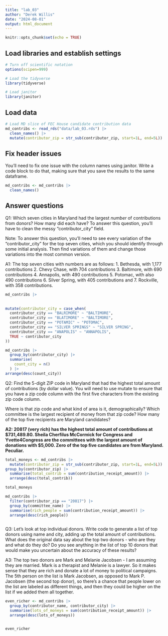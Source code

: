 ```yaml
---
title: "lab_03"
author: "Derek Willis"
date: "2024-08-01"
output: html_document
---
```


```r
knitr::opts_chunk$set(echo = TRUE)
```

## Load libraries and establish settings

```r
# Turn off scientific notation
options(scipen=999)

# Load the tidyverse
library(tidyverse)

# Load janitor
library(janitor)
```

## Load data

```r
# Load MD slice of FEC House candidate contribution data
md_contribs <- read_rds("data/lab_03.rds") |>
  clean_names() |>
  mutate(contributor_zip = str_sub(contributor_zip, start=1L, end=5L)) 

```

## Fix header issues

You'll need to fix one issue with the column names using janitor. Write a code block to do that, making sure that you save the results to the same dataframe.

```r
md_contribs <- md_contribs |>
  clean_names()
```


## Answer questions

Q1: Which seven cities in Maryland had the largest *number* of contributions from donors? How many did each have? To answer this question, you'll have to clean the messy "contributor_city" field.

Note: To answer this question, you'll need to see every variation of the "contributor_city" for the top seven cities, which you should identify through some initial analysis. Then find variations of them and change those variations into the most common version.

A1: The top seven cities with numbers are as follows:
1. Bethesda, with 1,177 contributions
2. Chevy Chase, with 704 contributions
3. Baltimore, with 690 contributions
4. Annapolis, with 490 contributions
5. Potomac, with also 490 contributions
6. Silver Spring, with 405 contributions
and 7. Rockville, with 358 contributions.

```r
md_contribs |>
  
  
mutate(contributor_city = case_when(
  contributor_city == "BALRIMORE" ~ "BALTIMORE",
  contributor_city == "BLATIMORE" ~ "BALTIMORE",
  contributor_city == "POTAMIC" ~ "POTOMAC",
  contributor_city == "SILVER SPRINGS" ~ "SILVER SPRING",
  contributor_city == "ANAPOLIS" ~ "ANNAPOLIS",
  TRUE ~ contributor_city
))

md_contribs |>
  group_by(contributor_city) |>
  summarise(
    count_city = n()
  ) |>
arrange(desc(count_city))
```

Q2: Find the 5-digit ZIP code in Maryland that had the highest total amount of contributions (by dollar value). You will need to use mutate to ensure that you have a zip code column with the first five characters from the existing zip code column.

Where is that zip code and what kind of area is it, demographically? Which committee is the largest recipient of money from that zip code? How many of the top five recipients are Maryland candidates?

**A2: 20817 (very rich) has the highest total amount of contributions at $731,489.80. Sheila Cherfilus McCormick for Congress and Yvette4Congress are the committees with the largest amount of donations with $5,000. Zero of the top five candidates are from Maryland. Peculiar.  **

```r
total_moneys <- md_contribs |>
  mutate(contributor_zip = str_sub(contributor_zip, start=1L, end=5L)) |>
group_by(contributor_zip) |>
  summarise(total_contrib = sum(contribution_receipt_amount)) |>
  arrange(desc(total_contrib))

total_moneys

md_contribs |>
  filter(contributor_zip == "20817") |>
  group_by(committee_name) |>
  summarise(rich_people = sum(contribution_receipt_amount)) |>
  arrange(desc(rich_people))
```
```r

```

Q3: Let's look at top individual donors. Write code to generate a list of top donors using name and city, adding up the total amount of contributions. What does the original data say about the top two donors - who are they and what do they do? Do you see anything in the list of top 10 donors that would make you uncertain about the accuracy of these results? 

A3: The top two donors are Mark and Melanie Jacobsen - I am assuming they are married. Mark is a therapist and Melanie is a lawyer. So it makes sense that they are rich and donate a lot of money to political campaigns. The 5th person on the list is Mark Jacobsen, as opposed to Mark P. Jacobsen (the second top donor), so there's a chance that people lower on the list are labeled as different things, and then they could be higher on the list if we added them all together. 

```r
even_richer <- md_contribs |>
  group_by(contributor_name, contributor_city) |>
  summarise(lots_of_moneys = sum(contribution_receipt_amount)) |>
  arrange(desc(lots_of_moneys))


even_richer




```
